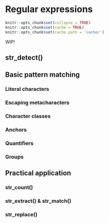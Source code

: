 # Regular expressions {#regex}

``` r
knitr::opts_chunk$set(collapse = TRUE)
knitr::opts_chunk$set(cache = TRUE)
knitr::opts_chunk$set(cache.path = 'cache/')
```

WIP!

## str_detect()


## Basic pattern matching

### Literal characters

### Escaping metacharacters

### Character classes

### Anchors

### Quantifiers

### Groups


## Practical application

### str_count()

### str_extract() & str_match()

### str_replace()